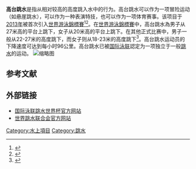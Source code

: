 '''高台跳水'''是指从相对较高的高度跳入水中的行为。高台跳水可以作为一项冒险运动（如悬崖跳水），可以作为一种表演特技，也可以作为一项体育赛事。该项目于[[2013年世界游泳錦標賽|2013年]]被首次引入[[世界游泳錦標賽|世界游泳錦標賽]]<ref name="JHSE">{{Cite journal|title=High Diving: Evaluation of Water Impact and Considerations on Training Methods|url=http://rua.ua.es/dspace/bitstream/10045/29724/1/jhse_Vol_8_N_proc2_283-289.pdf|last=Napolitano|first=Salvatore|last2=Di Tore|first2=Pio Alfredo|journal=Journal of Human Sport and Exercise|issue=2|doi=10.4100/jhse.2012.8.Proc2.30|year=2013|volume=8|pages=283–289|last3=Raiola|first3=Gaetano|access-date=2020-09-13|archive-date=2021-05-11|archive-url=https://web.archive.org/web/20210511054316/https://rua.ua.es/dspace/bitstream/10045/29724/1/jhse_Vol_8_N_proc2_283-289.pdf|dead-url=no}}</ref><ref name="fina.org">{{Cite web|title=High Diving, Day 1: Pure adrenalin in the port of Barcelona!|url=http://www.fina.org/H2O/index.php?option=com_content&view=article&id=4015:high-diving-day-1-pure-adrenalin-in-the-port-of-barcelona&catid=385:bcn2013-high-diving&Itemid=1513|accessdate=31 July 2013|author=Adrega|date=29 July 2013|first=Pedro|publisher=[[FINA|FINA]]|archiveurl=https://web.archive.org/web/20130804111129/http://www.fina.org/H2O/index.php?option=com_content&view=article&id=4015%3Ahigh-diving-day-1-pure-adrenalin-in-the-port-of-barcelona&catid=385%3Abcn2013-high-diving&Itemid=1513|archivedate=4 August 2013}}</ref>。在[[世界游泳錦標賽|世界游泳錦標賽]]中，高台跳水為男子从27米高的平台上跳下，女子从20米高的平台上跳下。在其他正式比赛中，男子一般从22-27米的高度跳下，而女子则从18-23米的高度跳下<ref>{{Cite web|title=General Rules and Regulations for International Competitions|url=http://whdf.com/Information/General%20Regulation.pdf|accessdate=11 September 2015|work=World High Diving Federation|archiveurl=https://web.archive.org/web/20160202062356/http://whdf.com/Information/General%20Regulation.pdf|archivedate=2 February 2016}}</ref>。高台跳水运动员的下降速度可达到每小时96公里。高台跳水已被[[国际泳联|国际泳联]]認定为一项独立于一般[[跳水|跳水]]的运动。
[[File:Olympic_parc_Munich_High_Diving_SV_Stadtwerke_0646.JPG|缩略图]]

== 参考文献 ==
{{Reflist}}

== 外部链接 ==
{{Commons}}
* [https://web.archive.org/web/20150912161813/http://www.fina.org/H2O/index.php?option=com_content&view=category&layout=blog&id=404&Itemid=1630 国际泳联跳水世界杯官方网站] 
* [https://web.archive.org/web/20140322015839/http://whdf.com/home.html 世界跳水联合会官方网站] 

[[Category:水上項目|Category:水上項目]]
[[Category:跳水|Category:跳水]]